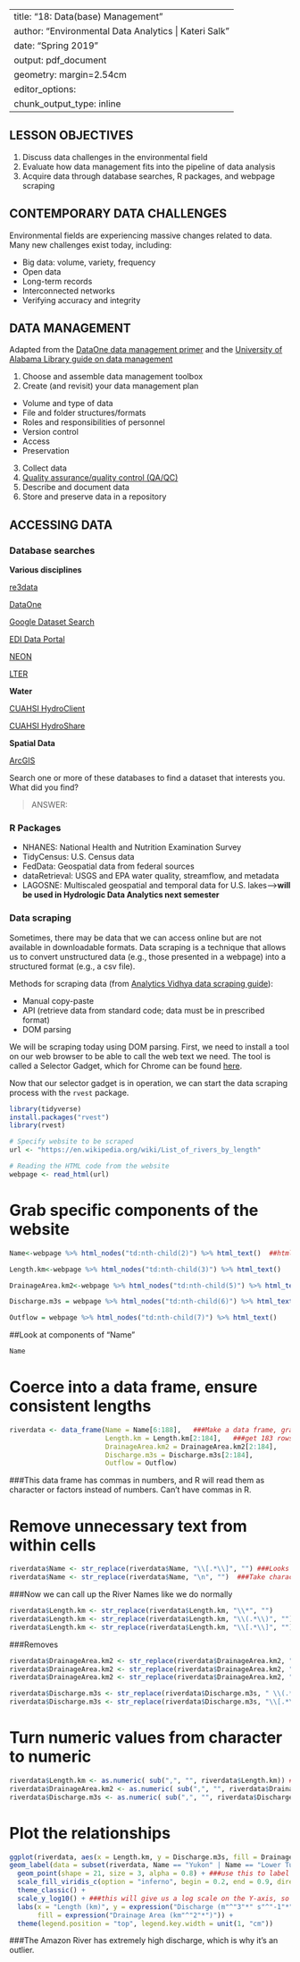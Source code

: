 
---
title: "18: Data(base) Management"
author: "Environmental Data Analytics | Kateri Salk"
date: "Spring 2019"
output: pdf_document
geometry: margin=2.54cm
editor_options: 
  chunk_output_type: inline
---

## LESSON OBJECTIVES
1. Discuss data challenges in the environmental field
2. Evaluate how data management fits into the pipeline of data analysis
3. Acquire data through database searches, R packages, and webpage scraping

## CONTEMPORARY DATA CHALLENGES

Environmental fields are experiencing massive changes related to data. Many new challenges exist today, including: 

* Big data: volume, variety, frequency
* Open data
* Long-term records
* Interconnected networks
* Verifying accuracy and integrity

## DATA MANAGEMENT

Adapted from the [DataOne data management primer](https://www.dataone.org/sites/all/documents/DataONE_BP_Primer_020212.pdf) and the [University of Alabama Library guide on data management](http://www.lib.ua.edu/wiki/sura/index.php/A_Step-By-Step_Guide_to_Data_Management)

1. Choose and assemble data management toolbox
2. Create (and revisit) your data management plan
  + Volume and type of data
  + File and folder structures/formats
  + Roles and responsibilities of personnel
  + Version control
  + Access
  + Preservation
3. Collect data
4. [Quality assurance/quality control (QA/QC)](https://www.dataone.org/best-practices/ensure-basic-quality-control)
5. Describe and document data
6. Store and preserve data in a repository

## ACCESSING DATA 
### Database searches
**Various disciplines**

[re3data](https://www.re3data.org/)

[DataOne](https://search.dataone.org/data)

[Google Dataset Search](https://toolbox.google.com/datasetsearch)

[EDI Data Portal](https://portal.edirepository.org/nis/home.jsp)

[NEON](https://www.neonscience.org/data/neon-data-portal)

[LTER](https://portal.lternet.edu/nis/home.jsp)

**Water**

[CUAHSI HydroClient](http://data.cuahsi.org/)

[CUAHSI HydroShare](https://www.hydroshare.org/search/)

**Spatial Data**

[ArcGIS](http://hub.arcgis.com/)

Search one or more of these databases to find a dataset that interests you. What did you find? 

> ANSWER: 

### R Packages
* NHANES: National Health and Nutrition Examination Survey
* TidyCensus: U.S. Census data
* FedData: Geospatial data from federal sources
* dataRetrieval: USGS and EPA water quality, streamflow, and metadata
* LAGOSNE: Multiscaled geospatial and temporal data for U.S. lakes--->**will be used in Hydrologic Data Analytics next semester**

### Data scraping
Sometimes, there may be data that we can access online but are not available in downloadable formats. Data scraping is a technique that allows us to convert unstructured data (e.g., those presented in a webpage) into a structured format (e.g., a csv file). 

Methods for scraping data (from [Analytics Vidhya data scraping guide](https://www.analyticsvidhya.com/blog/2017/03/beginners-guide-on-web-scraping-in-r-using-rvest-with-hands-on-knowledge/)): 

* Manual copy-paste
* API (retrieve data from standard code; data must be in prescribed format) 
* DOM parsing

We will be scraping today using DOM parsing. First, we need to install a tool on our web browser to be able to call the web text we need. The tool is called a Selector Gadget, which for Chrome can be found [here](https://chrome.google.com/webstore/detail/selectorgadget/mhjhnkcfbdhnjickkkdbjoemdmbfginb?hl=en). 

Now that our selector gadget is in operation, we can start the data scraping process with the `rvest` package. 

```r
library(tidyverse)
install.packages("rvest")
library(rvest)

# Specify website to be scraped
url <- "https://en.wikipedia.org/wiki/List_of_rivers_by_length"

# Reading the HTML code from the website
webpage <- read_html(url)

```


# Grab specific components of the website
```r
Name<-webpage %>% html_nodes("td:nth-child(2)") %>% html_text()  ##htmlN0des points scraper towards nodes in webpage. Pipe to html_text tells it we want to generate html text
```

```r
Length.km<-webpage %>% html_nodes("td:nth-child(3)") %>% html_text()
```


```r
DrainageArea.km2<-webpage %>% html_nodes("td:nth-child(5)") %>% html_text()
```

```r
Discharge.m3s = webpage %>% html_nodes("td:nth-child(6)") %>% html_text()
```

```r
Outflow = webpage %>% html_nodes("td:nth-child(7)") %>% html_text()
```


##Look at components of "Name"
```r
Name
```


# Coerce into a data frame, ensure consistent lengths
```r
riverdata <- data_frame(Name = Name[6:188],   ###Make a data frame, grab specific lines from Name column on Wiki
                        Length.km = Length.km[2:184],   ###get 183 rows in final dataframe from Length column on Wiki
                        DrainageArea.km2 = DrainageArea.km2[2:184], 
                        Discharge.m3s = Discharge.m3s[2:184], 
                        Outflow = Outflow)
```
###This data frame has commas in numbers, and R will read them as character or factors instead of numbers. Can't have commas in R.


# Remove unnecessary text from within cells
```r
riverdata$Name <- str_replace(riverdata$Name, "\\[.*\\]", "") ###Looks for square brackets and removes anything inside the square brackets and the brackets themselves (such as citations from Wikipedia)
riverdata$Name <- str_replace(riverdata$Name, "\n", "")  ###Take characters consisting of \n and replacing it with nothing

```
###Now we can call up the River Names like we do normally

```r
riverdata$Length.km <- str_replace(riverdata$Length.km, "\\*", "")
riverdata$Length.km <- str_replace(riverdata$Length.km, "\\(.*\\)", "")
riverdata$Length.km <- str_replace(riverdata$Length.km, "\\[.*\\]", "")
```
###Removes 

```r
riverdata$DrainageArea.km2 <- str_replace(riverdata$DrainageArea.km2, " \\(.*\\)", "")
riverdata$DrainageArea.km2 <- str_replace(riverdata$DrainageArea.km2, "\\(.*\\)", "")
riverdata$DrainageArea.km2 <- str_replace(riverdata$DrainageArea.km2, " \\[.*\\]", "")
```

```r
riverdata$Discharge.m3s <- str_replace(riverdata$Discharge.m3s, " \\(.*\\)", "")
riverdata$Discharge.m3s <- str_replace(riverdata$Discharge.m3s, "\\[.*\\]", "")
```


# Turn numeric values from character to numeric
```r
riverdata$Length.km <- as.numeric( sub(",", "", riverdata$Length.km)) ##Tell as.numeric to have substitute-replace the comma with nothing. This also adds NAs into blank cells. 
riverdata$DrainageArea.km2 <- as.numeric( sub(",", "", riverdata$DrainageArea.km2)) ###Substitute commas with nothing
riverdata$Discharge.m3s <- as.numeric( sub(",", "", riverdata$Discharge.m3s))
```


# Plot the relationships
```r
ggplot(riverdata, aes(x = Length.km, y = Discharge.m3s, fill = DrainageArea.km2)) + 
geom_label(data = subset(riverdata, Name == "Yukon" | Name == "Lower Tunguska"), aes(label = Name), alpha = 0.8, nudge_x = 100, nudge_y = 0.15) +
  geom_point(shape = 21, size = 3, alpha = 0.8) + ###use this to label outliers or interesting data points
  scale_fill_viridis_c(option = "inferno", begin = 0.2, end = 0.9, direction = -1) +
  theme_classic() + 
  scale_y_log10() + ###this will give us a log scale on the Y-axis, so our data points fill the plot more evenly
  labs(x = "Length (km)", y = expression("Discharge (m"^"3"*" s"^"-1"*")"), 
       fill = expression("Drainage Area (km"^"2"*")")) +
  theme(legend.position = "top", legend.key.width = unit(1, "cm"))
```
###The Amazon River has extremely high discharge, which is why it's an outlier.




